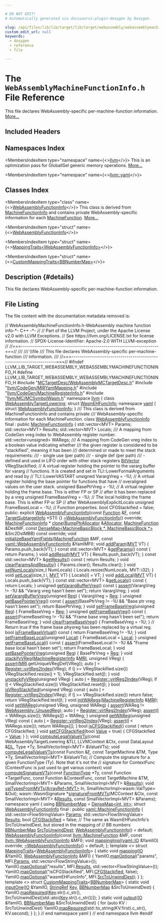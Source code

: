 ```yaml
---

# DO NOT EDIT!
# Automatically generated via docusaurus-plugin-doxygen by Doxygen.

slug: /api/files/lib/lib/target/lib/target/webassembly/webassemblymachinefunctioninfo-h
custom_edit_url: null
keywords:
  - doxygen
  - reference
  - file

---
```





# The `WebAssemblyMachineFunctionInfo.h` File Reference

<DoxygenPage pluginConfig={pluginConfig}>

This file declares WebAssembly-specific per-machine-function information. <a href="#details">More...</a>

## Included Headers

<IncludesList>
<IncludesListItem
  filePath="MCTargetDesc/WebAssemblyMCTargetDesc.h"
  permalink="/docs/api/files/lib/lib/target/lib/target/webassembly/lib/target/webassembly/mctargetdesc/webassemblymctargetdesc-h"
  isLocal="true" />
<IncludesListItem
  filePath="llvm/CodeGen/MIRYamlMapping.h"
  permalink="/docs/api/files/include/include/llvm/include/llvm/codegen/miryamlmapping-h"
  isLocal="true" />
<IncludesListItem
  filePath="llvm/CodeGen/MachineRegisterInfo.h"
  permalink="/docs/api/files/include/include/llvm/include/llvm/codegen/machineregisterinfo-h"
  isLocal="true" />
<IncludesListItem
  filePath="llvm/MC/MCSymbolWasm.h"
  permalink="/docs/api/files/include/include/llvm/include/llvm/mc/mcsymbolwasm-h"
  isLocal="true" />
</IncludesList>

## Namespaces Index

<MembersIndex>

<MembersIndexItem
  type="namespace"
  name={<><a href="/docs/api/namespaces/llvm">llvm</a></>}>
This is an optimization pass for GlobalISel generic memory operations. <a href="/docs/api/namespaces/llvm/#details">More...</a>
</MembersIndexItem>

<MembersIndexItem
  type="namespace"
  name={<><a href="/docs/api/namespaces/llvm/yaml">llvm::yaml</a></>}>
</MembersIndexItem>

</MembersIndex>

## Classes Index

<MembersIndex>

<MembersIndexItem
  type="class"
  name={<><a href="/docs/api/classes/llvm/webassemblyfunctioninfo">WebAssemblyFunctionInfo</a></>}>
This class is derived from <a href="/docs/api/structs/llvm/machinefunctioninfo">MachineFunctionInfo</a> and contains private WebAssembly-specific information for each <a href="/docs/api/classes/llvm/machinefunction">MachineFunction</a>. <a href="/docs/api/classes/llvm/webassemblyfunctioninfo/#details">More...</a>
</MembersIndexItem>

<MembersIndexItem
  type="struct"
  name={<><a href="/docs/api/structs/llvm/yaml/webassemblyfunctioninfo">WebAssemblyFunctionInfo</a></>}>
</MembersIndexItem>

<MembersIndexItem
  type="struct"
  name={<><a href="/docs/api/structs/llvm/yaml/mappingtraits-2ef46f95f3a96c9dc966ec79c81b019c">MappingTraits&lt;WebAssemblyFunctionInfo&gt;</a></>}>
</MembersIndexItem>

<MembersIndexItem
  type="struct"
  name={<><a href="/docs/api/structs/llvm/yaml/custommappingtraits-548ede8a22318ab04d09996146381986">CustomMappingTraits&lt;BBNumberMap&gt;</a></>}>
</MembersIndexItem>

</MembersIndex>

## Description {#details}

This file declares WebAssembly-specific per-machine-function information.

## File Listing

The file content with the documentation metadata removed is:

<ProgramListing>

<Link id="l00001" /><CodeLine lineNumber="1"><Highlight kind="comment">// WebAssemblyMachineFunctionInfo.h-WebAssembly machine function info-&#42;- C++ -&#42;-</Highlight><Highlight kind="normal"></Highlight></CodeLine>
<Link id="l00002" /><CodeLine lineNumber="2"><Highlight kind="normal"></Highlight><Highlight kind="comment">//</Highlight><Highlight kind="normal"></Highlight></CodeLine>
<Link id="l00003" /><CodeLine lineNumber="3"><Highlight kind="normal"></Highlight><Highlight kind="comment">// Part of the LLVM Project, under the Apache License v2.0 with LLVM Exceptions.</Highlight><Highlight kind="normal"></Highlight></CodeLine>
<Link id="l00004" /><CodeLine lineNumber="4"><Highlight kind="normal"></Highlight><Highlight kind="comment">// See https://llvm.org/LICENSE.txt for license information.</Highlight><Highlight kind="normal"></Highlight></CodeLine>
<Link id="l00005" /><CodeLine lineNumber="5"><Highlight kind="normal"></Highlight><Highlight kind="comment">// SPDX-License-Identifier: Apache-2.0 WITH LLVM-exception</Highlight><Highlight kind="normal"></Highlight></CodeLine>
<Link id="l00006" /><CodeLine lineNumber="6"><Highlight kind="normal"></Highlight><Highlight kind="comment">//</Highlight><Highlight kind="normal"></Highlight></CodeLine>
<Link id="l00007" /><CodeLine lineNumber="7"><Highlight kind="normal"></Highlight><Highlight kind="comment">//===----------------------------------------------------------------------===//</Highlight><Highlight kind="comment"></Highlight></CodeLine>
<Link id="l00008" /><CodeLine lineNumber="8"><Highlight kind="comment">///</Highlight></CodeLine>
<Link id="l00009" /><CodeLine lineNumber="9"><Highlight kind="comment">/// \\file</Highlight></CodeLine>
<Link id="l00010" /><CodeLine lineNumber="10"><Highlight kind="comment">/// This file declares WebAssembly-specific per-machine-function</Highlight></CodeLine>
<Link id="l00011" /><CodeLine lineNumber="11"><Highlight kind="comment">/// information.</Highlight></CodeLine>
<Link id="l00012" /><CodeLine lineNumber="12"><Highlight kind="comment">///</Highlight><Highlight kind="normal"></Highlight></CodeLine>
<Link id="l00013" /><CodeLine lineNumber="13"><Highlight kind="normal"></Highlight><Highlight kind="comment">//===----------------------------------------------------------------------===//</Highlight><Highlight kind="normal"></Highlight></CodeLine>
<Link id="l00014" /><CodeLine lineNumber="14"><Highlight kind="normal"></Highlight></CodeLine>
<Link id="l00015" /><CodeLine lineNumber="15"><Highlight kind="normal"></Highlight><Highlight kind="preprocessor">#ifndef LLVM&#95;LIB&#95;TARGET&#95;WEBASSEMBLY&#95;WEBASSEMBLYMACHINEFUNCTIONINFO&#95;H</Highlight><Highlight kind="normal"></Highlight></CodeLine>
<Link id="l00016" /><CodeLine lineNumber="16"><Highlight kind="normal"></Highlight><Highlight kind="preprocessor">#define LLVM&#95;LIB&#95;TARGET&#95;WEBASSEMBLY&#95;WEBASSEMBLYMACHINEFUNCTIONINFO&#95;H</Highlight><Highlight kind="normal"></Highlight></CodeLine>
<Link id="l00017" /><CodeLine lineNumber="17"><Highlight kind="normal"></Highlight></CodeLine>
<Link id="l00018" /><CodeLine lineNumber="18"><Highlight kind="normal"></Highlight><Highlight kind="preprocessor">#include &quot;<a href="/docs/api/files/lib/lib/target/lib/target/webassembly/lib/target/webassembly/mctargetdesc/webassemblymctargetdesc-h">MCTargetDesc/WebAssemblyMCTargetDesc.h</a>&quot;</Highlight><Highlight kind="normal"></Highlight></CodeLine>
<Link id="l00019" /><CodeLine lineNumber="19"><Highlight kind="normal"></Highlight><Highlight kind="preprocessor">#include &quot;<a href="/docs/api/files/include/include/llvm/include/llvm/codegen/miryamlmapping-h">llvm/CodeGen/MIRYamlMapping.h</a>&quot;</Highlight><Highlight kind="normal"></Highlight></CodeLine>
<Link id="l00020" /><CodeLine lineNumber="20"><Highlight kind="normal"></Highlight><Highlight kind="preprocessor">#include &quot;<a href="/docs/api/files/include/include/llvm/include/llvm/codegen/machineregisterinfo-h">llvm/CodeGen/MachineRegisterInfo.h</a>&quot;</Highlight><Highlight kind="normal"></Highlight></CodeLine>
<Link id="l00021" /><CodeLine lineNumber="21"><Highlight kind="normal"></Highlight><Highlight kind="preprocessor">#include &quot;<a href="/docs/api/files/include/include/llvm/include/llvm/mc/mcsymbolwasm-h">llvm/MC/MCSymbolWasm.h</a>&quot;</Highlight><Highlight kind="normal"></Highlight></CodeLine>
<Link id="l00022" /><CodeLine lineNumber="22"><Highlight kind="normal"></Highlight></CodeLine>
<Link id="l00023" /><CodeLine lineNumber="23"><Highlight kind="normal"></Highlight><Highlight kind="keyword">namespace </Highlight><Highlight kind="normal"><a href="/docs/api/namespaces/llvm">llvm</a> &#123;</Highlight></CodeLine>
<Link id="l00024" /><CodeLine lineNumber="24"><Highlight kind="normal"></Highlight><Highlight kind="keyword">class </Highlight><Highlight kind="normal"><a href="/docs/api/classes/llvm/webassemblytargetlowering">WebAssemblyTargetLowering</a>;</Highlight></CodeLine>
<Link id="l00025" /><CodeLine lineNumber="25"><Highlight kind="normal"></Highlight></CodeLine>
<Link id="l00026" /><CodeLine lineNumber="26"><Highlight kind="normal"></Highlight><Highlight kind="keyword">struct </Highlight><Highlight kind="normal"><a href="/docs/api/structs/llvm/wasmehfuncinfo">WasmEHFuncInfo</a>;</Highlight></CodeLine>
<Link id="l00027" /><CodeLine lineNumber="27"><Highlight kind="normal"></Highlight></CodeLine>
<Link id="l00028" /><CodeLine lineNumber="28"><Highlight kind="normal"></Highlight><Highlight kind="keyword">namespace </Highlight><Highlight kind="normal"><a href="/docs/api/namespaces/llvm/yaml">yaml</a> &#123;</Highlight></CodeLine>
<Link id="l00029" /><CodeLine lineNumber="29"><Highlight kind="normal"></Highlight><Highlight kind="keyword">struct </Highlight><Highlight kind="normal"><a href="/docs/api/structs/llvm/yaml/webassemblyfunctioninfo">WebAssemblyFunctionInfo</a>;</Highlight></CodeLine>
<Link id="l00030" /><CodeLine lineNumber="30"><Highlight kind="normal">&#125;</Highlight></CodeLine>
<Link id="l00031" /><CodeLine lineNumber="31"><Highlight kind="normal"></Highlight><Highlight kind="comment"></Highlight></CodeLine>
<Link id="l00032" /><CodeLine lineNumber="32"><Highlight kind="comment">/// This class is derived from MachineFunctionInfo and contains private</Highlight></CodeLine>
<Link id="l00033" /><CodeLine lineNumber="33"><Highlight kind="comment">/// WebAssembly-specific information for each MachineFunction.</Highlight><Highlight kind="normal"></Highlight></CodeLine>
<Link id="l00034" /><CodeLine lineNumber="34" lineLink="/docs/api/classes/llvm/webassemblyfunctioninfo"><Highlight kind="normal"></Highlight><Highlight kind="keyword">class </Highlight><Highlight kind="normal"><a href="/docs/api/classes/llvm/webassemblyfunctioninfo/#a17b018bd15bf52464447c8b6b29259bf">WebAssemblyFunctionInfo</a> final : </Highlight><Highlight kind="keyword">public</Highlight><Highlight kind="normal"> <a href="/docs/api/structs/llvm/machinefunctioninfo">MachineFunctionInfo</a> &#123;</Highlight></CodeLine>
<Link id="l00035" /><CodeLine lineNumber="35"><Highlight kind="normal">  std::vector&lt;MVT&gt; Params;</Highlight></CodeLine>
<Link id="l00036" /><CodeLine lineNumber="36"><Highlight kind="normal">  std::vector&lt;MVT&gt; Results;</Highlight></CodeLine>
<Link id="l00037" /><CodeLine lineNumber="37"><Highlight kind="normal">  std::vector&lt;MVT&gt; Locals;</Highlight></CodeLine>
<Link id="l00038" /><CodeLine lineNumber="38"><Highlight kind="normal"></Highlight><Highlight kind="comment"></Highlight></CodeLine>
<Link id="l00039" /><CodeLine lineNumber="39"><Highlight kind="comment">  /// A mapping from CodeGen vreg index to WebAssembly register number.</Highlight><Highlight kind="normal"></Highlight></CodeLine>
<Link id="l00040" /><CodeLine lineNumber="40"><Highlight kind="normal">  std::vector&lt;unsigned&gt; WARegs;</Highlight></CodeLine>
<Link id="l00041" /><CodeLine lineNumber="41"><Highlight kind="normal"></Highlight><Highlight kind="comment"></Highlight></CodeLine>
<Link id="l00042" /><CodeLine lineNumber="42"><Highlight kind="comment">  /// A mapping from CodeGen vreg index to a boolean value indicating whether</Highlight></CodeLine>
<Link id="l00043" /><CodeLine lineNumber="43"><Highlight kind="comment">  /// the given register is considered to be &quot;stackified&quot;, meaning it has been</Highlight></CodeLine>
<Link id="l00044" /><CodeLine lineNumber="44"><Highlight kind="comment">  /// determined or made to meet the stack requirements:</Highlight></CodeLine>
<Link id="l00045" /><CodeLine lineNumber="45"><Highlight kind="comment">  ///   - single use (per path)</Highlight></CodeLine>
<Link id="l00046" /><CodeLine lineNumber="46"><Highlight kind="comment">  ///   - single def (per path)</Highlight></CodeLine>
<Link id="l00047" /><CodeLine lineNumber="47"><Highlight kind="comment">  ///   - defined and used in LIFO order with other stack registers</Highlight><Highlight kind="normal"></Highlight></CodeLine>
<Link id="l00048" /><CodeLine lineNumber="48"><Highlight kind="normal">  <a href="/docs/api/classes/llvm/bitvector">BitVector</a> VRegStackified;</Highlight></CodeLine>
<Link id="l00049" /><CodeLine lineNumber="49"><Highlight kind="normal"></Highlight></CodeLine>
<Link id="l00050" /><CodeLine lineNumber="50"><Highlight kind="normal">  </Highlight><Highlight kind="comment">// A virtual register holding the pointer to the vararg buffer for vararg</Highlight><Highlight kind="normal"></Highlight></CodeLine>
<Link id="l00051" /><CodeLine lineNumber="51"><Highlight kind="normal">  </Highlight><Highlight kind="comment">// functions. It is created and set in TLI::LowerFormalArguments and read by</Highlight><Highlight kind="normal"></Highlight></CodeLine>
<Link id="l00052" /><CodeLine lineNumber="52"><Highlight kind="normal">  </Highlight><Highlight kind="comment">// TLI::LowerVASTART</Highlight><Highlight kind="normal"></Highlight></CodeLine>
<Link id="l00053" /><CodeLine lineNumber="53"><Highlight kind="normal">  </Highlight><Highlight kind="keywordtype">unsigned</Highlight><Highlight kind="normal"> VarargVreg = -1U;</Highlight></CodeLine>
<Link id="l00054" /><CodeLine lineNumber="54"><Highlight kind="normal"></Highlight></CodeLine>
<Link id="l00055" /><CodeLine lineNumber="55"><Highlight kind="normal">  </Highlight><Highlight kind="comment">// A virtual register holding the base pointer for functions that have</Highlight><Highlight kind="normal"></Highlight></CodeLine>
<Link id="l00056" /><CodeLine lineNumber="56"><Highlight kind="normal">  </Highlight><Highlight kind="comment">// overaligned values on the user stack.</Highlight><Highlight kind="normal"></Highlight></CodeLine>
<Link id="l00057" /><CodeLine lineNumber="57"><Highlight kind="normal">  </Highlight><Highlight kind="keywordtype">unsigned</Highlight><Highlight kind="normal"> BasePtrVreg = -1U;</Highlight></CodeLine>
<Link id="l00058" /><CodeLine lineNumber="58"><Highlight kind="normal">  </Highlight><Highlight kind="comment">// A virtual register holding the frame base. This is either FP or SP</Highlight><Highlight kind="normal"></Highlight></CodeLine>
<Link id="l00059" /><CodeLine lineNumber="59"><Highlight kind="normal">  </Highlight><Highlight kind="comment">// after it has been replaced by a vreg</Highlight><Highlight kind="normal"></Highlight></CodeLine>
<Link id="l00060" /><CodeLine lineNumber="60"><Highlight kind="normal">  </Highlight><Highlight kind="keywordtype">unsigned</Highlight><Highlight kind="normal"> FrameBaseVreg = -1U;</Highlight></CodeLine>
<Link id="l00061" /><CodeLine lineNumber="61"><Highlight kind="normal">  </Highlight><Highlight kind="comment">// The local holding the frame base. This is either FP or SP</Highlight><Highlight kind="normal"></Highlight></CodeLine>
<Link id="l00062" /><CodeLine lineNumber="62"><Highlight kind="normal">  </Highlight><Highlight kind="comment">// after WebAssemblyExplicitLocals</Highlight><Highlight kind="normal"></Highlight></CodeLine>
<Link id="l00063" /><CodeLine lineNumber="63"><Highlight kind="normal">  </Highlight><Highlight kind="keywordtype">unsigned</Highlight><Highlight kind="normal"> FrameBaseLocal = -1U;</Highlight></CodeLine>
<Link id="l00064" /><CodeLine lineNumber="64"><Highlight kind="normal"></Highlight></CodeLine>
<Link id="l00065" /><CodeLine lineNumber="65"><Highlight kind="normal">  </Highlight><Highlight kind="comment">// Function properties.</Highlight><Highlight kind="normal"></Highlight></CodeLine>
<Link id="l00066" /><CodeLine lineNumber="66"><Highlight kind="normal">  </Highlight><Highlight kind="keywordtype">bool</Highlight><Highlight kind="normal"> CFGStackified = </Highlight><Highlight kind="keyword">false</Highlight><Highlight kind="normal">;</Highlight></CodeLine>
<Link id="l00067" /><CodeLine lineNumber="67"><Highlight kind="normal"></Highlight></CodeLine>
<Link id="l00068" /><CodeLine lineNumber="68"><Highlight kind="normal"></Highlight><Highlight kind="keyword">public</Highlight><Highlight kind="normal">:</Highlight></CodeLine>
<Link id="l00069" /><CodeLine lineNumber="69" lineLink="/docs/api/classes/llvm/webassemblyfunctioninfo/#a17b018bd15bf52464447c8b6b29259bf"><Highlight kind="normal">  </Highlight><Highlight kind="keyword">explicit</Highlight><Highlight kind="normal"> <a href="/docs/api/classes/llvm/webassemblyfunctioninfo/#a17b018bd15bf52464447c8b6b29259bf">WebAssemblyFunctionInfo</a>(</Highlight><Highlight kind="keyword">const</Highlight><Highlight kind="normal"> <a href="/docs/api/classes/llvm/function">Function</a> &amp;<a href="/docs/api/files/lib/lib/support/md5-cpp/#a96d73bbd7af15cb1fc38c3f4a3bd82e9">F</a>,</Highlight></CodeLine>
<Link id="l00070" /><CodeLine lineNumber="70"><Highlight kind="normal">                                   </Highlight><Highlight kind="keyword">const</Highlight><Highlight kind="normal"> <a href="/docs/api/classes/llvm/targetsubtargetinfo">TargetSubtargetInfo</a> &#42;STI) &#123;&#125;</Highlight></CodeLine>
<Link id="l00071" /><CodeLine lineNumber="71" lineLink="/docs/api/classes/llvm/webassemblyfunctioninfo/#a1b9ef8f0598f58cb90b889887fa11bce"><Highlight kind="normal">  <a href="/docs/api/classes/llvm/webassemblyfunctioninfo/#a1b9ef8f0598f58cb90b889887fa11bce">~WebAssemblyFunctionInfo</a>() </Highlight><Highlight kind="keyword">override</Highlight><Highlight kind="normal">;</Highlight></CodeLine>
<Link id="l00072" /><CodeLine lineNumber="72"><Highlight kind="normal"></Highlight></CodeLine>
<Link id="l00073" /><CodeLine lineNumber="73"><Highlight kind="normal">  <a href="/docs/api/structs/llvm/machinefunctioninfo">MachineFunctionInfo</a> &#42;</Highlight></CodeLine>
<Link id="l00074" /><CodeLine lineNumber="74"><Highlight kind="normal">  <a href="/docs/api/classes/llvm/webassemblyfunctioninfo/#a3a01cbf4147477f1500d4c2ef6f561c9">clone</a>(<a href="/docs/api/namespaces/llvm/#a8e612822d4ba7bb36c9c79582a567108">BumpPtrAllocator</a> &amp;<a href="/docs/api/files/lib/lib/codegen/regallocbasic-cpp/#ad5d00e1d77644d95847b9bf8da12b759">Allocator</a>, <a href="/docs/api/classes/llvm/machinefunction">MachineFunction</a> &amp;DestMF,</Highlight></CodeLine>
<Link id="l00075" /><CodeLine lineNumber="75"><Highlight kind="normal">        </Highlight><Highlight kind="keyword">const</Highlight><Highlight kind="normal"> <a href="/docs/api/classes/llvm/densemap">DenseMap&lt;MachineBasicBlock &#42;, MachineBasicBlock &#42;&gt;</a> &amp;Src2DstMBB)</Highlight></CodeLine>
<Link id="l00076" /><CodeLine lineNumber="76"><Highlight kind="normal">      </Highlight><Highlight kind="keyword">const override</Highlight><Highlight kind="normal">;</Highlight></CodeLine>
<Link id="l00077" /><CodeLine lineNumber="77"><Highlight kind="normal"></Highlight></CodeLine>
<Link id="l00078" /><CodeLine lineNumber="78"><Highlight kind="normal">  </Highlight><Highlight kind="keywordtype">void</Highlight><Highlight kind="normal"> <a href="/docs/api/classes/llvm/webassemblyfunctioninfo/#adeea4dff058fbf427bf9b0dd9462e61c">initializeBaseYamlFields</a>(<a href="/docs/api/classes/llvm/machinefunction">MachineFunction</a> &amp;MF,</Highlight></CodeLine>
<Link id="l00079" /><CodeLine lineNumber="79"><Highlight kind="normal">                                </Highlight><Highlight kind="keyword">const</Highlight><Highlight kind="normal"> <a href="/docs/api/structs/llvm/yaml/webassemblyfunctioninfo">yaml::WebAssemblyFunctionInfo</a> &amp;YamlMFI);</Highlight></CodeLine>
<Link id="l00080" /><CodeLine lineNumber="80"><Highlight kind="normal"></Highlight></CodeLine>
<Link id="l00081" /><CodeLine lineNumber="81" lineLink="/docs/api/classes/llvm/webassemblyfunctioninfo/#aec3c7fbbce56eaff9ef9e343d6da731a"><Highlight kind="normal">  </Highlight><Highlight kind="keywordtype">void</Highlight><Highlight kind="normal"> <a href="/docs/api/classes/llvm/webassemblyfunctioninfo/#aec3c7fbbce56eaff9ef9e343d6da731a">addParam</a>(<a href="/docs/api/classes/llvm/mvt">MVT</a> VT) &#123; Params.push&#95;back(VT); &#125;</Highlight></CodeLine>
<Link id="l00082" /><CodeLine lineNumber="82" lineLink="/docs/api/classes/llvm/webassemblyfunctioninfo/#af05f6370f2508ffc40a3600dfb6e2341"><Highlight kind="normal">  </Highlight><Highlight kind="keyword">const</Highlight><Highlight kind="normal"> std::vector&lt;MVT&gt; &amp;<a href="/docs/api/classes/llvm/webassemblyfunctioninfo/#af05f6370f2508ffc40a3600dfb6e2341">getParams</a>()</Highlight><Highlight kind="keyword"> const </Highlight><Highlight kind="normal">&#123; </Highlight><Highlight kind="keywordflow">return</Highlight><Highlight kind="normal"> Params; &#125;</Highlight></CodeLine>
<Link id="l00083" /><CodeLine lineNumber="83"><Highlight kind="normal"></Highlight></CodeLine>
<Link id="l00084" /><CodeLine lineNumber="84" lineLink="/docs/api/classes/llvm/webassemblyfunctioninfo/#a26d776992dbc38c771d72c13495aa697"><Highlight kind="normal">  </Highlight><Highlight kind="keywordtype">void</Highlight><Highlight kind="normal"> <a href="/docs/api/classes/llvm/webassemblyfunctioninfo/#a26d776992dbc38c771d72c13495aa697">addResult</a>(<a href="/docs/api/classes/llvm/mvt">MVT</a> VT) &#123; Results.push&#95;back(VT); &#125;</Highlight></CodeLine>
<Link id="l00085" /><CodeLine lineNumber="85" lineLink="/docs/api/classes/llvm/webassemblyfunctioninfo/#a1d1bfc648a07740b28effab9ebb3f0d7"><Highlight kind="normal">  </Highlight><Highlight kind="keyword">const</Highlight><Highlight kind="normal"> std::vector&lt;MVT&gt; &amp;<a href="/docs/api/classes/llvm/webassemblyfunctioninfo/#a1d1bfc648a07740b28effab9ebb3f0d7">getResults</a>()</Highlight><Highlight kind="keyword"> const </Highlight><Highlight kind="normal">&#123; </Highlight><Highlight kind="keywordflow">return</Highlight><Highlight kind="normal"> Results; &#125;</Highlight></CodeLine>
<Link id="l00086" /><CodeLine lineNumber="86"><Highlight kind="normal"></Highlight></CodeLine>
<Link id="l00087" /><CodeLine lineNumber="87" lineLink="/docs/api/classes/llvm/webassemblyfunctioninfo/#a7a99626b9fa1fba12bb859c556b7cd6b"><Highlight kind="normal">  </Highlight><Highlight kind="keywordtype">void</Highlight><Highlight kind="normal"> <a href="/docs/api/classes/llvm/webassemblyfunctioninfo/#a7a99626b9fa1fba12bb859c556b7cd6b">clearParamsAndResults</a>() &#123;</Highlight></CodeLine>
<Link id="l00088" /><CodeLine lineNumber="88"><Highlight kind="normal">    Params.clear();</Highlight></CodeLine>
<Link id="l00089" /><CodeLine lineNumber="89"><Highlight kind="normal">    Results.clear();</Highlight></CodeLine>
<Link id="l00090" /><CodeLine lineNumber="90"><Highlight kind="normal">  &#125;</Highlight></CodeLine>
<Link id="l00091" /><CodeLine lineNumber="91"><Highlight kind="normal"></Highlight></CodeLine>
<Link id="l00092" /><CodeLine lineNumber="92" lineLink="/docs/api/classes/llvm/webassemblyfunctioninfo/#a8cfd40d99a1d8573dc399a082b818ee1"><Highlight kind="normal">  </Highlight><Highlight kind="keywordtype">void</Highlight><Highlight kind="normal"> <a href="/docs/api/classes/llvm/webassemblyfunctioninfo/#a8cfd40d99a1d8573dc399a082b818ee1">setNumLocals</a>(</Highlight><Highlight kind="keywordtype">size&#95;t</Highlight><Highlight kind="normal"> NumLocals) &#123; Locals.resize(NumLocals, MVT::i32); &#125;</Highlight></CodeLine>
<Link id="l00093" /><CodeLine lineNumber="93" lineLink="/docs/api/classes/llvm/webassemblyfunctioninfo/#a2fb5d67eb103cd21d2971fd2a5a58da9"><Highlight kind="normal">  </Highlight><Highlight kind="keywordtype">void</Highlight><Highlight kind="normal"> <a href="/docs/api/classes/llvm/webassemblyfunctioninfo/#a2fb5d67eb103cd21d2971fd2a5a58da9">setLocal</a>(</Highlight><Highlight kind="keywordtype">size&#95;t</Highlight><Highlight kind="normal"> i, <a href="/docs/api/classes/llvm/mvt">MVT</a> VT) &#123; Locals&#91;i&#93; = VT; &#125;</Highlight></CodeLine>
<Link id="l00094" /><CodeLine lineNumber="94" lineLink="/docs/api/classes/llvm/webassemblyfunctioninfo/#a6ecf1fa3ef76ba19a4e92db3bae54fae"><Highlight kind="normal">  </Highlight><Highlight kind="keywordtype">void</Highlight><Highlight kind="normal"> <a href="/docs/api/classes/llvm/webassemblyfunctioninfo/#a6ecf1fa3ef76ba19a4e92db3bae54fae">addLocal</a>(<a href="/docs/api/classes/llvm/mvt">MVT</a> VT) &#123; Locals.push&#95;back(VT); &#125;</Highlight></CodeLine>
<Link id="l00095" /><CodeLine lineNumber="95" lineLink="/docs/api/classes/llvm/webassemblyfunctioninfo/#abe51fca7b293290f11e1e1c724e89e08"><Highlight kind="normal">  </Highlight><Highlight kind="keyword">const</Highlight><Highlight kind="normal"> std::vector&lt;MVT&gt; &amp;<a href="/docs/api/classes/llvm/webassemblyfunctioninfo/#abe51fca7b293290f11e1e1c724e89e08">getLocals</a>()</Highlight><Highlight kind="keyword"> const </Highlight><Highlight kind="normal">&#123; </Highlight><Highlight kind="keywordflow">return</Highlight><Highlight kind="normal"> Locals; &#125;</Highlight></CodeLine>
<Link id="l00096" /><CodeLine lineNumber="96"><Highlight kind="normal"></Highlight></CodeLine>
<Link id="l00097" /><CodeLine lineNumber="97" lineLink="/docs/api/classes/llvm/webassemblyfunctioninfo/#aa60f6aef816720429fecbf0be36aba4c"><Highlight kind="normal">  </Highlight><Highlight kind="keywordtype">unsigned</Highlight><Highlight kind="normal"> <a href="/docs/api/classes/llvm/webassemblyfunctioninfo/#aa60f6aef816720429fecbf0be36aba4c">getVarargBufferVreg</a>()</Highlight><Highlight kind="keyword"> const </Highlight><Highlight kind="normal">&#123;</Highlight></CodeLine>
<Link id="l00098" /><CodeLine lineNumber="98"><Highlight kind="normal">    <a href="/docs/api/files/lib/lib/target/lib/target/amdgpu/silowercontrolflow-cpp/#a4868c5d81c5ccc98c47aeab6244346a0">assert</a>(VarargVreg != -1U &amp;&amp; </Highlight><Highlight kind="stringliteral">&quot;Vararg vreg hasn&#39;t been set&quot;</Highlight><Highlight kind="normal">);</Highlight></CodeLine>
<Link id="l00099" /><CodeLine lineNumber="99"><Highlight kind="normal">    </Highlight><Highlight kind="keywordflow">return</Highlight><Highlight kind="normal"> VarargVreg;</Highlight></CodeLine>
<Link id="l00100" /><CodeLine lineNumber="100"><Highlight kind="normal">  &#125;</Highlight></CodeLine>
<Link id="l00101" /><CodeLine lineNumber="101" lineLink="/docs/api/classes/llvm/webassemblyfunctioninfo/#a913c7311eeb6015874ce00c44882a7c6"><Highlight kind="normal">  </Highlight><Highlight kind="keywordtype">void</Highlight><Highlight kind="normal"> <a href="/docs/api/classes/llvm/webassemblyfunctioninfo/#a913c7311eeb6015874ce00c44882a7c6">setVarargBufferVreg</a>(</Highlight><Highlight kind="keywordtype">unsigned</Highlight><Highlight kind="normal"> <a href="/docs/api/files/lib/lib/codegen/machinesink-cpp/#a359e1ff26f6d466d927a61aae45b05c3">Reg</a>) &#123; VarargVreg = <a href="/docs/api/files/lib/lib/codegen/machinesink-cpp/#a359e1ff26f6d466d927a61aae45b05c3">Reg</a>; &#125;</Highlight></CodeLine>
<Link id="l00102" /><CodeLine lineNumber="102"><Highlight kind="normal"></Highlight></CodeLine>
<Link id="l00103" /><CodeLine lineNumber="103" lineLink="/docs/api/classes/llvm/webassemblyfunctioninfo/#abc97d191aa7adfa2e4a55fe51d90ce65"><Highlight kind="normal">  </Highlight><Highlight kind="keywordtype">unsigned</Highlight><Highlight kind="normal"> <a href="/docs/api/classes/llvm/webassemblyfunctioninfo/#abc97d191aa7adfa2e4a55fe51d90ce65">getBasePointerVreg</a>()</Highlight><Highlight kind="keyword"> const </Highlight><Highlight kind="normal">&#123;</Highlight></CodeLine>
<Link id="l00104" /><CodeLine lineNumber="104"><Highlight kind="normal">    <a href="/docs/api/files/lib/lib/target/lib/target/amdgpu/silowercontrolflow-cpp/#a4868c5d81c5ccc98c47aeab6244346a0">assert</a>(BasePtrVreg != -1U &amp;&amp; </Highlight><Highlight kind="stringliteral">&quot;Base ptr vreg hasn&#39;t been set&quot;</Highlight><Highlight kind="normal">);</Highlight></CodeLine>
<Link id="l00105" /><CodeLine lineNumber="105"><Highlight kind="normal">    </Highlight><Highlight kind="keywordflow">return</Highlight><Highlight kind="normal"> BasePtrVreg;</Highlight></CodeLine>
<Link id="l00106" /><CodeLine lineNumber="106"><Highlight kind="normal">  &#125;</Highlight></CodeLine>
<Link id="l00107" /><CodeLine lineNumber="107" lineLink="/docs/api/classes/llvm/webassemblyfunctioninfo/#a02426e8fbe2929e8faa6a6b9b7a1659d"><Highlight kind="normal">  </Highlight><Highlight kind="keywordtype">void</Highlight><Highlight kind="normal"> <a href="/docs/api/classes/llvm/webassemblyfunctioninfo/#a02426e8fbe2929e8faa6a6b9b7a1659d">setFrameBaseVreg</a>(</Highlight><Highlight kind="keywordtype">unsigned</Highlight><Highlight kind="normal"> <a href="/docs/api/files/lib/lib/codegen/machinesink-cpp/#a359e1ff26f6d466d927a61aae45b05c3">Reg</a>) &#123; FrameBaseVreg = <a href="/docs/api/files/lib/lib/codegen/machinesink-cpp/#a359e1ff26f6d466d927a61aae45b05c3">Reg</a>; &#125;</Highlight></CodeLine>
<Link id="l00108" /><CodeLine lineNumber="108" lineLink="/docs/api/classes/llvm/webassemblyfunctioninfo/#a933c0ac48c07df51665f1276f8ee21a6"><Highlight kind="normal">  </Highlight><Highlight kind="keywordtype">unsigned</Highlight><Highlight kind="normal"> <a href="/docs/api/classes/llvm/webassemblyfunctioninfo/#a933c0ac48c07df51665f1276f8ee21a6">getFrameBaseVreg</a>()</Highlight><Highlight kind="keyword"> const </Highlight><Highlight kind="normal">&#123;</Highlight></CodeLine>
<Link id="l00109" /><CodeLine lineNumber="109"><Highlight kind="normal">    <a href="/docs/api/files/lib/lib/target/lib/target/amdgpu/silowercontrolflow-cpp/#a4868c5d81c5ccc98c47aeab6244346a0">assert</a>(FrameBaseVreg != -1U &amp;&amp; </Highlight><Highlight kind="stringliteral">&quot;Frame base vreg hasn&#39;t been set&quot;</Highlight><Highlight kind="normal">);</Highlight></CodeLine>
<Link id="l00110" /><CodeLine lineNumber="110"><Highlight kind="normal">    </Highlight><Highlight kind="keywordflow">return</Highlight><Highlight kind="normal"> FrameBaseVreg;</Highlight></CodeLine>
<Link id="l00111" /><CodeLine lineNumber="111"><Highlight kind="normal">  &#125;</Highlight></CodeLine>
<Link id="l00112" /><CodeLine lineNumber="112" lineLink="/docs/api/classes/llvm/webassemblyfunctioninfo/#accea1efab185587ff4052d6fb2c5fb5f"><Highlight kind="normal">  </Highlight><Highlight kind="keywordtype">void</Highlight><Highlight kind="normal"> <a href="/docs/api/classes/llvm/webassemblyfunctioninfo/#accea1efab185587ff4052d6fb2c5fb5f">clearFrameBaseVreg</a>() &#123; FrameBaseVreg = -1U; &#125;</Highlight></CodeLine>
<Link id="l00113" /><CodeLine lineNumber="113"><Highlight kind="normal">  </Highlight><Highlight kind="comment">// Return true if the frame base physreg has been replaced by a virtual reg.</Highlight><Highlight kind="normal"></Highlight></CodeLine>
<Link id="l00114" /><CodeLine lineNumber="114" lineLink="/docs/api/classes/llvm/webassemblyfunctioninfo/#ae1ca17510f13868620c439a9681b7b97"><Highlight kind="normal">  </Highlight><Highlight kind="keywordtype">bool</Highlight><Highlight kind="normal"> <a href="/docs/api/classes/llvm/webassemblyfunctioninfo/#ae1ca17510f13868620c439a9681b7b97">isFrameBaseVirtual</a>()</Highlight><Highlight kind="keyword"> const </Highlight><Highlight kind="normal">&#123; </Highlight><Highlight kind="keywordflow">return</Highlight><Highlight kind="normal"> FrameBaseVreg != -1U; &#125;</Highlight></CodeLine>
<Link id="l00115" /><CodeLine lineNumber="115" lineLink="/docs/api/classes/llvm/webassemblyfunctioninfo/#a940b1337465bc0a72d2cd21ac65c87b3"><Highlight kind="normal">  </Highlight><Highlight kind="keywordtype">void</Highlight><Highlight kind="normal"> <a href="/docs/api/classes/llvm/webassemblyfunctioninfo/#a940b1337465bc0a72d2cd21ac65c87b3">setFrameBaseLocal</a>(</Highlight><Highlight kind="keywordtype">unsigned</Highlight><Highlight kind="normal"> <a href="/docs/api/files/include/include/llvm/include/llvm/codegen/globalmergefunctions-h/#a54f7429fa5826ff9909619b76d2bf319a509820290d57f333403f490dde7316f4">Local</a>) &#123; FrameBaseLocal = <a href="/docs/api/files/include/include/llvm/include/llvm/codegen/globalmergefunctions-h/#a54f7429fa5826ff9909619b76d2bf319a509820290d57f333403f490dde7316f4">Local</a>; &#125;</Highlight></CodeLine>
<Link id="l00116" /><CodeLine lineNumber="116" lineLink="/docs/api/classes/llvm/webassemblyfunctioninfo/#a2f639b98c5e0f3f1a8ddf32de3ad4b28"><Highlight kind="normal">  </Highlight><Highlight kind="keywordtype">unsigned</Highlight><Highlight kind="normal"> <a href="/docs/api/classes/llvm/webassemblyfunctioninfo/#a2f639b98c5e0f3f1a8ddf32de3ad4b28">getFrameBaseLocal</a>()</Highlight><Highlight kind="keyword"> const </Highlight><Highlight kind="normal">&#123;</Highlight></CodeLine>
<Link id="l00117" /><CodeLine lineNumber="117"><Highlight kind="normal">    <a href="/docs/api/files/lib/lib/target/lib/target/amdgpu/silowercontrolflow-cpp/#a4868c5d81c5ccc98c47aeab6244346a0">assert</a>(FrameBaseLocal != -1U &amp;&amp; </Highlight><Highlight kind="stringliteral">&quot;Frame base local hasn&#39;t been set&quot;</Highlight><Highlight kind="normal">);</Highlight></CodeLine>
<Link id="l00118" /><CodeLine lineNumber="118"><Highlight kind="normal">    </Highlight><Highlight kind="keywordflow">return</Highlight><Highlight kind="normal"> FrameBaseLocal;</Highlight></CodeLine>
<Link id="l00119" /><CodeLine lineNumber="119"><Highlight kind="normal">  &#125;</Highlight></CodeLine>
<Link id="l00120" /><CodeLine lineNumber="120" lineLink="/docs/api/classes/llvm/webassemblyfunctioninfo/#a80d1c640cbdad97a8cd47ffc7deea586"><Highlight kind="normal">  </Highlight><Highlight kind="keywordtype">void</Highlight><Highlight kind="normal"> <a href="/docs/api/classes/llvm/webassemblyfunctioninfo/#a80d1c640cbdad97a8cd47ffc7deea586">setBasePointerVreg</a>(</Highlight><Highlight kind="keywordtype">unsigned</Highlight><Highlight kind="normal"> <a href="/docs/api/files/lib/lib/codegen/machinesink-cpp/#a359e1ff26f6d466d927a61aae45b05c3">Reg</a>) &#123; BasePtrVreg = <a href="/docs/api/files/lib/lib/codegen/machinesink-cpp/#a359e1ff26f6d466d927a61aae45b05c3">Reg</a>; &#125;</Highlight></CodeLine>
<Link id="l00121" /><CodeLine lineNumber="121"><Highlight kind="normal"></Highlight></CodeLine>
<Link id="l00122" /><CodeLine lineNumber="122" lineLink="/docs/api/classes/llvm/webassemblyfunctioninfo/#aad1e6bd59a78c4d3a467566dc6a0eb27"><Highlight kind="normal">  </Highlight><Highlight kind="keywordtype">void</Highlight><Highlight kind="normal"> <a href="/docs/api/classes/llvm/webassemblyfunctioninfo/#aad1e6bd59a78c4d3a467566dc6a0eb27">stackifyVReg</a>(<a href="/docs/api/classes/llvm/machineregisterinfo">MachineRegisterInfo</a> &amp;<a href="/docs/api/files/lib/lib/target/lib/target/aarch64/aarch64advsimdscalarpass-cpp/#aacd2ab195054a3e6a74bfbb9d5d571c8">MRI</a>, </Highlight><Highlight kind="keywordtype">unsigned</Highlight><Highlight kind="normal"> VReg) &#123;</Highlight></CodeLine>
<Link id="l00123" /><CodeLine lineNumber="123"><Highlight kind="normal">    <a href="/docs/api/files/lib/lib/target/lib/target/amdgpu/silowercontrolflow-cpp/#a4868c5d81c5ccc98c47aeab6244346a0">assert</a>(<a href="/docs/api/files/lib/lib/target/lib/target/aarch64/aarch64advsimdscalarpass-cpp/#aacd2ab195054a3e6a74bfbb9d5d571c8">MRI</a>.getUniqueVRegDef(VReg));</Highlight></CodeLine>
<Link id="l00124" /><CodeLine lineNumber="124"><Highlight kind="normal">    </Highlight><Highlight kind="keyword">auto</Highlight><Highlight kind="normal"> <a href="/docs/api/files/lib/lib/support/md5-cpp/#ac0eafdc9ee161b71e7af98af736952fd">I</a> = <a href="/docs/api/classes/llvm/register/#a4df23dddc646b6a4b36ff483063a4ff8">Register::virtReg2Index</a>(VReg);</Highlight></CodeLine>
<Link id="l00125" /><CodeLine lineNumber="125"><Highlight kind="normal">    </Highlight><Highlight kind="keywordflow">if</Highlight><Highlight kind="normal"> (<a href="/docs/api/files/lib/lib/support/md5-cpp/#ac0eafdc9ee161b71e7af98af736952fd">I</a> &gt;= VRegStackified.size())</Highlight></CodeLine>
<Link id="l00126" /><CodeLine lineNumber="126"><Highlight kind="normal">      VRegStackified.resize(<a href="/docs/api/files/lib/lib/support/md5-cpp/#ac0eafdc9ee161b71e7af98af736952fd">I</a> + 1);</Highlight></CodeLine>
<Link id="l00127" /><CodeLine lineNumber="127"><Highlight kind="normal">    VRegStackified.set(<a href="/docs/api/files/lib/lib/support/md5-cpp/#ac0eafdc9ee161b71e7af98af736952fd">I</a>);</Highlight></CodeLine>
<Link id="l00128" /><CodeLine lineNumber="128"><Highlight kind="normal">  &#125;</Highlight></CodeLine>
<Link id="l00129" /><CodeLine lineNumber="129" lineLink="/docs/api/classes/llvm/webassemblyfunctioninfo/#aa870a43262a6c6954f59b6febc736ab5"><Highlight kind="normal">  </Highlight><Highlight kind="keywordtype">void</Highlight><Highlight kind="normal"> <a href="/docs/api/classes/llvm/webassemblyfunctioninfo/#aa870a43262a6c6954f59b6febc736ab5">unstackifyVReg</a>(</Highlight><Highlight kind="keywordtype">unsigned</Highlight><Highlight kind="normal"> VReg) &#123;</Highlight></CodeLine>
<Link id="l00130" /><CodeLine lineNumber="130"><Highlight kind="normal">    </Highlight><Highlight kind="keyword">auto</Highlight><Highlight kind="normal"> <a href="/docs/api/files/lib/lib/support/md5-cpp/#ac0eafdc9ee161b71e7af98af736952fd">I</a> = <a href="/docs/api/classes/llvm/register/#a4df23dddc646b6a4b36ff483063a4ff8">Register::virtReg2Index</a>(VReg);</Highlight></CodeLine>
<Link id="l00131" /><CodeLine lineNumber="131"><Highlight kind="normal">    </Highlight><Highlight kind="keywordflow">if</Highlight><Highlight kind="normal"> (<a href="/docs/api/files/lib/lib/support/md5-cpp/#ac0eafdc9ee161b71e7af98af736952fd">I</a> &lt; VRegStackified.size())</Highlight></CodeLine>
<Link id="l00132" /><CodeLine lineNumber="132"><Highlight kind="normal">      VRegStackified.reset(<a href="/docs/api/files/lib/lib/support/md5-cpp/#ac0eafdc9ee161b71e7af98af736952fd">I</a>);</Highlight></CodeLine>
<Link id="l00133" /><CodeLine lineNumber="133"><Highlight kind="normal">  &#125;</Highlight></CodeLine>
<Link id="l00134" /><CodeLine lineNumber="134" lineLink="/docs/api/classes/llvm/webassemblyfunctioninfo/#a06bf1d7d3fad0e5185a4ff892c7ad4a5"><Highlight kind="normal">  </Highlight><Highlight kind="keywordtype">bool</Highlight><Highlight kind="normal"> <a href="/docs/api/classes/llvm/webassemblyfunctioninfo/#a06bf1d7d3fad0e5185a4ff892c7ad4a5">isVRegStackified</a>(</Highlight><Highlight kind="keywordtype">unsigned</Highlight><Highlight kind="normal"> VReg)</Highlight><Highlight kind="keyword"> const </Highlight><Highlight kind="normal">&#123;</Highlight></CodeLine>
<Link id="l00135" /><CodeLine lineNumber="135"><Highlight kind="normal">    </Highlight><Highlight kind="keyword">auto</Highlight><Highlight kind="normal"> <a href="/docs/api/files/lib/lib/support/md5-cpp/#ac0eafdc9ee161b71e7af98af736952fd">I</a> = <a href="/docs/api/classes/llvm/register/#a4df23dddc646b6a4b36ff483063a4ff8">Register::virtReg2Index</a>(VReg);</Highlight></CodeLine>
<Link id="l00136" /><CodeLine lineNumber="136"><Highlight kind="normal">    </Highlight><Highlight kind="keywordflow">if</Highlight><Highlight kind="normal"> (<a href="/docs/api/files/lib/lib/support/md5-cpp/#ac0eafdc9ee161b71e7af98af736952fd">I</a> &gt;= VRegStackified.size())</Highlight></CodeLine>
<Link id="l00137" /><CodeLine lineNumber="137"><Highlight kind="normal">      </Highlight><Highlight kind="keywordflow">return</Highlight><Highlight kind="normal"> </Highlight><Highlight kind="keyword">false</Highlight><Highlight kind="normal">;</Highlight></CodeLine>
<Link id="l00138" /><CodeLine lineNumber="138"><Highlight kind="normal">    </Highlight><Highlight kind="keywordflow">return</Highlight><Highlight kind="normal"> VRegStackified.test(<a href="/docs/api/files/lib/lib/support/md5-cpp/#ac0eafdc9ee161b71e7af98af736952fd">I</a>);</Highlight></CodeLine>
<Link id="l00139" /><CodeLine lineNumber="139"><Highlight kind="normal">  &#125;</Highlight></CodeLine>
<Link id="l00140" /><CodeLine lineNumber="140"><Highlight kind="normal"></Highlight></CodeLine>
<Link id="l00141" /><CodeLine lineNumber="141"><Highlight kind="normal">  </Highlight><Highlight kind="keywordtype">void</Highlight><Highlight kind="normal"> <a href="/docs/api/classes/llvm/webassemblyfunctioninfo/#a3c87bc98c0134ce9b3b6ba21ec7020d5">initWARegs</a>(<a href="/docs/api/classes/llvm/machineregisterinfo">MachineRegisterInfo</a> &amp;<a href="/docs/api/files/lib/lib/target/lib/target/aarch64/aarch64advsimdscalarpass-cpp/#aacd2ab195054a3e6a74bfbb9d5d571c8">MRI</a>);</Highlight></CodeLine>
<Link id="l00142" /><CodeLine lineNumber="142" lineLink="/docs/api/classes/llvm/webassemblyfunctioninfo/#a6c521472c6da6834fae5613839fc5ef9"><Highlight kind="normal">  </Highlight><Highlight kind="keywordtype">void</Highlight><Highlight kind="normal"> <a href="/docs/api/classes/llvm/webassemblyfunctioninfo/#a6c521472c6da6834fae5613839fc5ef9">setWAReg</a>(</Highlight><Highlight kind="keywordtype">unsigned</Highlight><Highlight kind="normal"> VReg, </Highlight><Highlight kind="keywordtype">unsigned</Highlight><Highlight kind="normal"> WAReg) &#123;</Highlight></CodeLine>
<Link id="l00143" /><CodeLine lineNumber="143"><Highlight kind="normal">    <a href="/docs/api/files/lib/lib/target/lib/target/amdgpu/silowercontrolflow-cpp/#a4868c5d81c5ccc98c47aeab6244346a0">assert</a>(WAReg != <a href="/docs/api/namespaces/llvm/webassembly/#a77bfe2fcd74307eb34fab682645aea2a">WebAssembly::UnusedReg</a>);</Highlight></CodeLine>
<Link id="l00144" /><CodeLine lineNumber="144"><Highlight kind="normal">    </Highlight><Highlight kind="keyword">auto</Highlight><Highlight kind="normal"> <a href="/docs/api/files/lib/lib/support/md5-cpp/#ac0eafdc9ee161b71e7af98af736952fd">I</a> = <a href="/docs/api/classes/llvm/register/#a4df23dddc646b6a4b36ff483063a4ff8">Register::virtReg2Index</a>(VReg);</Highlight></CodeLine>
<Link id="l00145" /><CodeLine lineNumber="145"><Highlight kind="normal">    <a href="/docs/api/files/lib/lib/target/lib/target/amdgpu/silowercontrolflow-cpp/#a4868c5d81c5ccc98c47aeab6244346a0">assert</a>(<a href="/docs/api/files/lib/lib/support/md5-cpp/#ac0eafdc9ee161b71e7af98af736952fd">I</a> &lt; WARegs.size());</Highlight></CodeLine>
<Link id="l00146" /><CodeLine lineNumber="146"><Highlight kind="normal">    WARegs&#91;<a href="/docs/api/files/lib/lib/support/md5-cpp/#ac0eafdc9ee161b71e7af98af736952fd">I</a>&#93; = WAReg;</Highlight></CodeLine>
<Link id="l00147" /><CodeLine lineNumber="147"><Highlight kind="normal">  &#125;</Highlight></CodeLine>
<Link id="l00148" /><CodeLine lineNumber="148" lineLink="/docs/api/classes/llvm/webassemblyfunctioninfo/#a3277254e3876da271eac5f78dd9cab50"><Highlight kind="normal">  </Highlight><Highlight kind="keywordtype">unsigned</Highlight><Highlight kind="normal"> <a href="/docs/api/classes/llvm/webassemblyfunctioninfo/#a3277254e3876da271eac5f78dd9cab50">getWAReg</a>(</Highlight><Highlight kind="keywordtype">unsigned</Highlight><Highlight kind="normal"> VReg)</Highlight><Highlight kind="keyword"> const </Highlight><Highlight kind="normal">&#123;</Highlight></CodeLine>
<Link id="l00149" /><CodeLine lineNumber="149"><Highlight kind="normal">    </Highlight><Highlight kind="keyword">auto</Highlight><Highlight kind="normal"> <a href="/docs/api/files/lib/lib/support/md5-cpp/#ac0eafdc9ee161b71e7af98af736952fd">I</a> = <a href="/docs/api/classes/llvm/register/#a4df23dddc646b6a4b36ff483063a4ff8">Register::virtReg2Index</a>(VReg);</Highlight></CodeLine>
<Link id="l00150" /><CodeLine lineNumber="150"><Highlight kind="normal">    <a href="/docs/api/files/lib/lib/target/lib/target/amdgpu/silowercontrolflow-cpp/#a4868c5d81c5ccc98c47aeab6244346a0">assert</a>(<a href="/docs/api/files/lib/lib/support/md5-cpp/#ac0eafdc9ee161b71e7af98af736952fd">I</a> &lt; WARegs.size());</Highlight></CodeLine>
<Link id="l00151" /><CodeLine lineNumber="151"><Highlight kind="normal">    </Highlight><Highlight kind="keywordflow">return</Highlight><Highlight kind="normal"> WARegs&#91;<a href="/docs/api/files/lib/lib/support/md5-cpp/#ac0eafdc9ee161b71e7af98af736952fd">I</a>&#93;;</Highlight></CodeLine>
<Link id="l00152" /><CodeLine lineNumber="152"><Highlight kind="normal">  &#125;</Highlight></CodeLine>
<Link id="l00153" /><CodeLine lineNumber="153"><Highlight kind="normal"></Highlight></CodeLine>
<Link id="l00154" /><CodeLine lineNumber="154" lineLink="/docs/api/classes/llvm/webassemblyfunctioninfo/#a10b1eac74824766482540e1c5d94bdd3"><Highlight kind="normal">  </Highlight><Highlight kind="keywordtype">bool</Highlight><Highlight kind="normal"> <a href="/docs/api/classes/llvm/webassemblyfunctioninfo/#a10b1eac74824766482540e1c5d94bdd3">isCFGStackified</a>()</Highlight><Highlight kind="keyword"> const </Highlight><Highlight kind="normal">&#123; </Highlight><Highlight kind="keywordflow">return</Highlight><Highlight kind="normal"> CFGStackified; &#125;</Highlight></CodeLine>
<Link id="l00155" /><CodeLine lineNumber="155" lineLink="/docs/api/classes/llvm/webassemblyfunctioninfo/#a91c028ae681807dc88e756b7962325e0"><Highlight kind="normal">  </Highlight><Highlight kind="keywordtype">void</Highlight><Highlight kind="normal"> <a href="/docs/api/classes/llvm/webassemblyfunctioninfo/#a91c028ae681807dc88e756b7962325e0">setCFGStackified</a>(</Highlight><Highlight kind="keywordtype">bool</Highlight><Highlight kind="normal"> <a href="/docs/api/classes/llvm/value">Value</a> = </Highlight><Highlight kind="keyword">true</Highlight><Highlight kind="normal">) &#123; CFGStackified = <a href="/docs/api/classes/llvm/value">Value</a>; &#125;</Highlight></CodeLine>
<Link id="l00156" /><CodeLine lineNumber="156"><Highlight kind="normal">&#125;;</Highlight></CodeLine>
<Link id="l00157" /><CodeLine lineNumber="157"><Highlight kind="normal"></Highlight></CodeLine>
<Link id="l00158" /><CodeLine lineNumber="158"><Highlight kind="normal"></Highlight><Highlight kind="keywordtype">void</Highlight><Highlight kind="normal"> <a href="/docs/api/namespaces/llvm/#ada9b9cff9a1f422b5426595ae603e681">computeLegalValueVTs</a>(</Highlight><Highlight kind="keyword">const</Highlight><Highlight kind="normal"> WebAssemblyTargetLowering &amp;TLI,</Highlight></CodeLine>
<Link id="l00159" /><CodeLine lineNumber="159"><Highlight kind="normal">                          LLVMContext &amp;Ctx, </Highlight><Highlight kind="keyword">const</Highlight><Highlight kind="normal"> DataLayout &amp;<a href="/docs/api/files/lib/lib/target/lib/target/arm/armslshardening-cpp/#ad467c4ab9119043f9b7750ab986be61a">DL</a>, Type &#42;Ty,</Highlight></CodeLine>
<Link id="l00160" /><CodeLine lineNumber="160"><Highlight kind="normal">                          SmallVectorImpl&lt;MVT&gt; &amp;ValueVTs);</Highlight></CodeLine>
<Link id="l00161" /><CodeLine lineNumber="161"><Highlight kind="normal"></Highlight></CodeLine>
<Link id="l00162" /><CodeLine lineNumber="162"><Highlight kind="normal"></Highlight><Highlight kind="keywordtype">void</Highlight><Highlight kind="normal"> <a href="/docs/api/namespaces/llvm/#ada9b9cff9a1f422b5426595ae603e681">computeLegalValueVTs</a>(</Highlight><Highlight kind="keyword">const</Highlight><Highlight kind="normal"> Function &amp;<a href="/docs/api/files/lib/lib/support/md5-cpp/#a96d73bbd7af15cb1fc38c3f4a3bd82e9">F</a>, </Highlight><Highlight kind="keyword">const</Highlight><Highlight kind="normal"> TargetMachine &amp;TM, Type &#42;Ty,</Highlight></CodeLine>
<Link id="l00163" /><CodeLine lineNumber="163"><Highlight kind="normal">                          SmallVectorImpl&lt;MVT&gt; &amp;ValueVTs);</Highlight></CodeLine>
<Link id="l00164" /><CodeLine lineNumber="164"><Highlight kind="normal"></Highlight></CodeLine>
<Link id="l00165" /><CodeLine lineNumber="165"><Highlight kind="normal"></Highlight><Highlight kind="comment">// Compute the signature for a given FunctionType (Ty). Note that it&#39;s not the</Highlight><Highlight kind="normal"></Highlight></CodeLine>
<Link id="l00166" /><CodeLine lineNumber="166"><Highlight kind="normal"></Highlight><Highlight kind="comment">// signature for ContextFunc (ContextFunc is just used to get varous context)</Highlight><Highlight kind="normal"></Highlight></CodeLine>
<Link id="l00167" /><CodeLine lineNumber="167"><Highlight kind="normal"></Highlight><Highlight kind="keywordtype">void</Highlight><Highlight kind="normal"> <a href="/docs/api/namespaces/llvm/#a0e263b9cd2bdbbbaf3d78a2caba5cbf5">computeSignatureVTs</a>(</Highlight><Highlight kind="keyword">const</Highlight><Highlight kind="normal"> <a href="/docs/api/classes/functiontype">FunctionType</a> &#42;Ty, </Highlight><Highlight kind="keyword">const</Highlight><Highlight kind="normal"> Function &#42;TargetFunc,</Highlight></CodeLine>
<Link id="l00168" /><CodeLine lineNumber="168"><Highlight kind="normal">                         </Highlight><Highlight kind="keyword">const</Highlight><Highlight kind="normal"> Function &amp;ContextFunc, </Highlight><Highlight kind="keyword">const</Highlight><Highlight kind="normal"> TargetMachine &amp;TM,</Highlight></CodeLine>
<Link id="l00169" /><CodeLine lineNumber="169"><Highlight kind="normal">                         SmallVectorImpl&lt;MVT&gt; &amp;Params,</Highlight></CodeLine>
<Link id="l00170" /><CodeLine lineNumber="170"><Highlight kind="normal">                         SmallVectorImpl&lt;MVT&gt; &amp;<a href="/docs/api/files/lib/lib/analysis/aliasanalysis-cpp/#a7e344cff0feadf0b02223fee63cc7475">Results</a>);</Highlight></CodeLine>
<Link id="l00171" /><CodeLine lineNumber="171"><Highlight kind="normal"></Highlight></CodeLine>
<Link id="l00172" /><CodeLine lineNumber="172"><Highlight kind="normal"></Highlight><Highlight kind="keywordtype">void</Highlight><Highlight kind="normal"> <a href="/docs/api/namespaces/llvm/#abf8d332ecf62a0b283e3795bdbd45d79">valTypesFromMVTs</a>(<a href="/docs/api/namespaces/llvm/#ab9c6b351507d3c0730f4290919d43a12">ArrayRef&lt;MVT&gt;</a> In, SmallVectorImpl&lt;wasm::ValType&gt; &amp;Out);</Highlight></CodeLine>
<Link id="l00173" /><CodeLine lineNumber="173"><Highlight kind="normal"></Highlight></CodeLine>
<Link id="l00174" /><CodeLine lineNumber="174"><Highlight kind="normal">wasm::WasmSignature &#42;<a href="/docs/api/namespaces/llvm/#ace31823ee67c59988aaf81127a235372">signatureFromMVTs</a>(MCContext &amp;Ctx,</Highlight></CodeLine>
<Link id="l00175" /><CodeLine lineNumber="175"><Highlight kind="normal">                                       </Highlight><Highlight kind="keyword">const</Highlight><Highlight kind="normal"> SmallVectorImpl&lt;MVT&gt; &amp;<a href="/docs/api/files/lib/lib/analysis/aliasanalysis-cpp/#a7e344cff0feadf0b02223fee63cc7475">Results</a>,</Highlight></CodeLine>
<Link id="l00176" /><CodeLine lineNumber="176"><Highlight kind="normal">                                       </Highlight><Highlight kind="keyword">const</Highlight><Highlight kind="normal"> SmallVectorImpl&lt;MVT&gt; &amp;Params);</Highlight></CodeLine>
<Link id="l00177" /><CodeLine lineNumber="177"><Highlight kind="normal"></Highlight></CodeLine>
<Link id="l00178" /><CodeLine lineNumber="178"><Highlight kind="normal"></Highlight><Highlight kind="keyword">namespace </Highlight><Highlight kind="normal">yaml &#123;</Highlight></CodeLine>
<Link id="l00179" /><CodeLine lineNumber="179"><Highlight kind="normal"></Highlight></CodeLine>
<Link id="l00180" /><CodeLine lineNumber="180" lineLink="/docs/api/namespaces/llvm/yaml/#a4a8e844b724d6a47b530c32bc4eddbba"><Highlight kind="normal"></Highlight><Highlight kind="keyword">using </Highlight><Highlight kind="normal"><a href="/docs/api/namespaces/llvm/yaml/#a4a8e844b724d6a47b530c32bc4eddbba">BBNumberMap</a> = <a href="/docs/api/classes/llvm/densemap">DenseMap&lt;int, int&gt;</a>;</Highlight></CodeLine>
<Link id="l00181" /><CodeLine lineNumber="181"><Highlight kind="normal"></Highlight></CodeLine>
<Link id="l00182" /><CodeLine lineNumber="182" lineLink="/docs/api/structs/llvm/yaml/webassemblyfunctioninfo"><Highlight kind="normal"></Highlight><Highlight kind="keyword">struct </Highlight><Highlight kind="normal"><a href="/docs/api/structs/llvm/yaml/webassemblyfunctioninfo/#a433a54cdb74b28977498e7859159c3e9">WebAssemblyFunctionInfo</a> final : </Highlight><Highlight kind="keyword">public</Highlight><Highlight kind="normal"> <a href="/docs/api/structs/llvm/yaml/machinefunctioninfo">yaml::MachineFunctionInfo</a> &#123;</Highlight></CodeLine>
<Link id="l00183" /><CodeLine lineNumber="183" lineLink="/docs/api/structs/llvm/yaml/webassemblyfunctioninfo/#a965882bfac2d9a8b43cdd7317a0aaeb7"><Highlight kind="normal">  std::vector&lt;FlowStringValue&gt; <a href="/docs/api/structs/llvm/yaml/webassemblyfunctioninfo/#a965882bfac2d9a8b43cdd7317a0aaeb7">Params</a>;</Highlight></CodeLine>
<Link id="l00184" /><CodeLine lineNumber="184" lineLink="/docs/api/structs/llvm/yaml/webassemblyfunctioninfo/#a8872f86323af5abb4162462e8e2009a5"><Highlight kind="normal">  std::vector&lt;FlowStringValue&gt; <a href="/docs/api/structs/llvm/yaml/webassemblyfunctioninfo/#a8872f86323af5abb4162462e8e2009a5">Results</a>;</Highlight></CodeLine>
<Link id="l00185" /><CodeLine lineNumber="185" lineLink="/docs/api/structs/llvm/yaml/webassemblyfunctioninfo/#a52108b82dd5aa67a796d4c0d4572bc17"><Highlight kind="normal">  </Highlight><Highlight kind="keywordtype">bool</Highlight><Highlight kind="normal"> <a href="/docs/api/structs/llvm/yaml/webassemblyfunctioninfo/#a52108b82dd5aa67a796d4c0d4572bc17">CFGStackified</a> = </Highlight><Highlight kind="keyword">false</Highlight><Highlight kind="normal">;</Highlight></CodeLine>
<Link id="l00186" /><CodeLine lineNumber="186"><Highlight kind="normal">  </Highlight><Highlight kind="comment">// The same as WasmEHFuncInfo&#39;s SrcToUnwindDest, but stored in the mapping of</Highlight><Highlight kind="normal"></Highlight></CodeLine>
<Link id="l00187" /><CodeLine lineNumber="187"><Highlight kind="normal">  </Highlight><Highlight kind="comment">// BB numbers</Highlight><Highlight kind="normal"></Highlight></CodeLine>
<Link id="l00188" /><CodeLine lineNumber="188" lineLink="/docs/api/structs/llvm/yaml/webassemblyfunctioninfo/#aae98f2c6a12e6f01046af10aeaf7d205"><Highlight kind="normal">  <a href="/docs/api/namespaces/llvm/yaml/#a4a8e844b724d6a47b530c32bc4eddbba">BBNumberMap</a> <a href="/docs/api/structs/llvm/yaml/webassemblyfunctioninfo/#aae98f2c6a12e6f01046af10aeaf7d205">SrcToUnwindDest</a>;</Highlight></CodeLine>
<Link id="l00189" /><CodeLine lineNumber="189"><Highlight kind="normal"></Highlight></CodeLine>
<Link id="l00190" /><CodeLine lineNumber="190" lineLink="/docs/api/structs/llvm/yaml/webassemblyfunctioninfo/#a433a54cdb74b28977498e7859159c3e9"><Highlight kind="normal">  <a href="/docs/api/structs/llvm/yaml/webassemblyfunctioninfo/#a433a54cdb74b28977498e7859159c3e9">WebAssemblyFunctionInfo</a>() = </Highlight><Highlight kind="keywordflow">default</Highlight><Highlight kind="normal">;</Highlight></CodeLine>
<Link id="l00191" /><CodeLine lineNumber="191"><Highlight kind="normal">  <a href="/docs/api/structs/llvm/yaml/webassemblyfunctioninfo/#a433a54cdb74b28977498e7859159c3e9">WebAssemblyFunctionInfo</a>(</Highlight><Highlight kind="keyword">const</Highlight><Highlight kind="normal"> <a href="/docs/api/classes/llvm/machinefunction">llvm::MachineFunction</a> &amp;MF,</Highlight></CodeLine>
<Link id="l00192" /><CodeLine lineNumber="192"><Highlight kind="normal">                          </Highlight><Highlight kind="keyword">const</Highlight><Highlight kind="normal"> <a href="/docs/api/classes/llvm/webassemblyfunctioninfo">llvm::WebAssemblyFunctionInfo</a> &amp;MFI);</Highlight></CodeLine>
<Link id="l00193" /><CodeLine lineNumber="193"><Highlight kind="normal"></Highlight></CodeLine>
<Link id="l00194" /><CodeLine lineNumber="194"><Highlight kind="normal">  </Highlight><Highlight kind="keywordtype">void</Highlight><Highlight kind="normal"> <a href="/docs/api/structs/llvm/yaml/webassemblyfunctioninfo/#a7de1232350499332f12ed0c92ad52253">mappingImpl</a>(<a href="/docs/api/classes/llvm/yaml/io">yaml::IO</a> &amp;YamlIO) </Highlight><Highlight kind="keyword">override</Highlight><Highlight kind="normal">;</Highlight></CodeLine>
<Link id="l00195" /><CodeLine lineNumber="195" lineLink="/docs/api/structs/llvm/yaml/webassemblyfunctioninfo/#a2f402f81c191602b1f9b147ab6d64892"><Highlight kind="normal">  <a href="/docs/api/structs/llvm/yaml/webassemblyfunctioninfo/#a2f402f81c191602b1f9b147ab6d64892">~WebAssemblyFunctionInfo</a>() = </Highlight><Highlight kind="keywordflow">default</Highlight><Highlight kind="normal">;</Highlight></CodeLine>
<Link id="l00196" /><CodeLine lineNumber="196"><Highlight kind="normal">&#125;;</Highlight></CodeLine>
<Link id="l00197" /><CodeLine lineNumber="197"><Highlight kind="normal"></Highlight></CodeLine>
<Link id="l00198" /><CodeLine lineNumber="198" lineLink="/docs/api/structs/llvm/yaml/mappingtraits-2ef46f95f3a96c9dc966ec79c81b019c"><Highlight kind="normal"></Highlight><Highlight kind="keyword">template</Highlight><Highlight kind="normal"> &lt;&gt; </Highlight><Highlight kind="keyword">struct </Highlight><Highlight kind="normal"><a href="/docs/api/structs/llvm/yaml/mappingtraits">MappingTraits</a>&lt;<a href="/docs/api/structs/llvm/yaml/webassemblyfunctioninfo">WebAssemblyFunctionInfo</a>&gt; &#123;</Highlight></CodeLine>
<Link id="l00199" /><CodeLine lineNumber="199" lineLink="/docs/api/structs/llvm/yaml/mappingtraits-2ef46f95f3a96c9dc966ec79c81b019c/#a4b42fffcb4fe29140c9073f3270807a2"><Highlight kind="normal">  </Highlight><Highlight kind="keyword">static</Highlight><Highlight kind="normal"> </Highlight><Highlight kind="keywordtype">void</Highlight><Highlight kind="normal"> <a href="/docs/api/structs/llvm/yaml/mappingtraits-2ef46f95f3a96c9dc966ec79c81b019c/#a4b42fffcb4fe29140c9073f3270807a2">mapping</a>(<a href="/docs/api/classes/llvm/yaml/io">IO</a> &amp;YamlIO, <a href="/docs/api/structs/llvm/yaml/webassemblyfunctioninfo">WebAssemblyFunctionInfo</a> &amp;MFI) &#123;</Highlight></CodeLine>
<Link id="l00200" /><CodeLine lineNumber="200"><Highlight kind="normal">    YamlIO.<a href="/docs/api/classes/llvm/yaml/io/#a27dee5b4ee79b39bc614889a4186bbf5">mapOptional</a>(</Highlight><Highlight kind="stringliteral">&quot;params&quot;</Highlight><Highlight kind="normal">, MFI.<a href="/docs/api/structs/llvm/yaml/webassemblyfunctioninfo/#a965882bfac2d9a8b43cdd7317a0aaeb7">Params</a>, std::vector&lt;FlowStringValue&gt;());</Highlight></CodeLine>
<Link id="l00201" /><CodeLine lineNumber="201"><Highlight kind="normal">    YamlIO.<a href="/docs/api/classes/llvm/yaml/io/#a27dee5b4ee79b39bc614889a4186bbf5">mapOptional</a>(</Highlight><Highlight kind="stringliteral">&quot;results&quot;</Highlight><Highlight kind="normal">, MFI.<a href="/docs/api/structs/llvm/yaml/webassemblyfunctioninfo/#a8872f86323af5abb4162462e8e2009a5">Results</a>, std::vector&lt;FlowStringValue&gt;());</Highlight></CodeLine>
<Link id="l00202" /><CodeLine lineNumber="202"><Highlight kind="normal">    YamlIO.<a href="/docs/api/classes/llvm/yaml/io/#a27dee5b4ee79b39bc614889a4186bbf5">mapOptional</a>(</Highlight><Highlight kind="stringliteral">&quot;isCFGStackified&quot;</Highlight><Highlight kind="normal">, MFI.<a href="/docs/api/structs/llvm/yaml/webassemblyfunctioninfo/#a52108b82dd5aa67a796d4c0d4572bc17">CFGStackified</a>, </Highlight><Highlight kind="keyword">false</Highlight><Highlight kind="normal">);</Highlight></CodeLine>
<Link id="l00203" /><CodeLine lineNumber="203"><Highlight kind="normal">    YamlIO.<a href="/docs/api/classes/llvm/yaml/io/#a27dee5b4ee79b39bc614889a4186bbf5">mapOptional</a>(</Highlight><Highlight kind="stringliteral">&quot;wasmEHFuncInfo&quot;</Highlight><Highlight kind="normal">, MFI.<a href="/docs/api/structs/llvm/yaml/webassemblyfunctioninfo/#aae98f2c6a12e6f01046af10aeaf7d205">SrcToUnwindDest</a>);</Highlight></CodeLine>
<Link id="l00204" /><CodeLine lineNumber="204"><Highlight kind="normal">  &#125;</Highlight></CodeLine>
<Link id="l00205" /><CodeLine lineNumber="205"><Highlight kind="normal">&#125;;</Highlight></CodeLine>
<Link id="l00206" /><CodeLine lineNumber="206"><Highlight kind="normal"></Highlight></CodeLine>
<Link id="l00207" /><CodeLine lineNumber="207" lineLink="/docs/api/structs/llvm/yaml/custommappingtraits-548ede8a22318ab04d09996146381986"><Highlight kind="normal"></Highlight><Highlight kind="keyword">template</Highlight><Highlight kind="normal"> &lt;&gt; </Highlight><Highlight kind="keyword">struct </Highlight><Highlight kind="normal"><a href="/docs/api/structs/llvm/yaml/custommappingtraits">CustomMappingTraits</a>&lt;<a href="/docs/api/namespaces/llvm/yaml/#a4a8e844b724d6a47b530c32bc4eddbba">BBNumberMap</a>&gt; &#123;</Highlight></CodeLine>
<Link id="l00208" /><CodeLine lineNumber="208" lineLink="/docs/api/structs/llvm/yaml/custommappingtraits-548ede8a22318ab04d09996146381986/#ac381405048a902237a88a1b7fcfd60d2"><Highlight kind="normal">  </Highlight><Highlight kind="keyword">static</Highlight><Highlight kind="normal"> </Highlight><Highlight kind="keywordtype">void</Highlight><Highlight kind="normal"> <a href="/docs/api/structs/llvm/yaml/custommappingtraits-548ede8a22318ab04d09996146381986/#ac381405048a902237a88a1b7fcfd60d2">inputOne</a>(<a href="/docs/api/classes/llvm/yaml/io">IO</a> &amp;YamlIO, <a href="/docs/api/classes/llvm/stringref">StringRef</a> <a href="/docs/api/namespaces/llvm/#a98c6256d0644613c6b5b3e2ef06ef5ce">Key</a>,</Highlight></CodeLine>
<Link id="l00209" /><CodeLine lineNumber="209"><Highlight kind="normal">                       <a href="/docs/api/namespaces/llvm/yaml/#a4a8e844b724d6a47b530c32bc4eddbba">BBNumberMap</a> &amp;SrcToUnwindDest) &#123;</Highlight></CodeLine>
<Link id="l00210" /><CodeLine lineNumber="210"><Highlight kind="normal">    YamlIO.<a href="/docs/api/classes/llvm/yaml/io/#a76b59883a4b23c1cb5c5f55eac119f0d">mapRequired</a>(<a href="/docs/api/namespaces/llvm/#a98c6256d0644613c6b5b3e2ef06ef5ce">Key</a>.str().c&#95;str(),</Highlight></CodeLine>
<Link id="l00211" /><CodeLine lineNumber="211"><Highlight kind="normal">                       SrcToUnwindDest&#91;std::atoi(<a href="/docs/api/namespaces/llvm/#a98c6256d0644613c6b5b3e2ef06ef5ce">Key</a>.str().c&#95;str())&#93;);</Highlight></CodeLine>
<Link id="l00212" /><CodeLine lineNumber="212"><Highlight kind="normal">  &#125;</Highlight></CodeLine>
<Link id="l00213" /><CodeLine lineNumber="213"><Highlight kind="normal"></Highlight></CodeLine>
<Link id="l00214" /><CodeLine lineNumber="214" lineLink="/docs/api/structs/llvm/yaml/custommappingtraits-548ede8a22318ab04d09996146381986/#a15f35e9a48f126008d1546522cbf0dcc"><Highlight kind="normal">  </Highlight><Highlight kind="keyword">static</Highlight><Highlight kind="normal"> </Highlight><Highlight kind="keywordtype">void</Highlight><Highlight kind="normal"> <a href="/docs/api/structs/llvm/yaml/custommappingtraits-548ede8a22318ab04d09996146381986/#a15f35e9a48f126008d1546522cbf0dcc">output</a>(<a href="/docs/api/classes/llvm/yaml/io">IO</a> &amp;YamlIO, <a href="/docs/api/namespaces/llvm/yaml/#a4a8e844b724d6a47b530c32bc4eddbba">BBNumberMap</a> &amp;SrcToUnwindDest) &#123;</Highlight></CodeLine>
<Link id="l00215" /><CodeLine lineNumber="215"><Highlight kind="normal">    </Highlight><Highlight kind="keywordflow">for</Highlight><Highlight kind="normal"> (</Highlight><Highlight kind="keyword">auto</Highlight><Highlight kind="normal"> KV : SrcToUnwindDest)</Highlight></CodeLine>
<Link id="l00216" /><CodeLine lineNumber="216"><Highlight kind="normal">      YamlIO.<a href="/docs/api/classes/llvm/yaml/io/#a76b59883a4b23c1cb5c5f55eac119f0d">mapRequired</a>(std::to&#95;string(KV.first).c&#95;str(), KV.second);</Highlight></CodeLine>
<Link id="l00217" /><CodeLine lineNumber="217"><Highlight kind="normal">  &#125;</Highlight></CodeLine>
<Link id="l00218" /><CodeLine lineNumber="218"><Highlight kind="normal">&#125;;</Highlight></CodeLine>
<Link id="l00219" /><CodeLine lineNumber="219"><Highlight kind="normal"></Highlight></CodeLine>
<Link id="l00220" /><CodeLine lineNumber="220"><Highlight kind="normal">&#125; </Highlight><Highlight kind="comment">// end namespace yaml</Highlight><Highlight kind="normal"></Highlight></CodeLine>
<Link id="l00221" /><CodeLine lineNumber="221"><Highlight kind="normal"></Highlight></CodeLine>
<Link id="l00222" /><CodeLine lineNumber="222"><Highlight kind="normal">&#125; </Highlight><Highlight kind="comment">// end namespace llvm</Highlight><Highlight kind="normal"></Highlight></CodeLine>
<Link id="l00223" /><CodeLine lineNumber="223"><Highlight kind="normal"></Highlight></CodeLine>
<Link id="l00224" /><CodeLine lineNumber="224"><Highlight kind="normal"></Highlight><Highlight kind="preprocessor">#endif</Highlight></CodeLine>

</ProgramListing>

</DoxygenPage>
